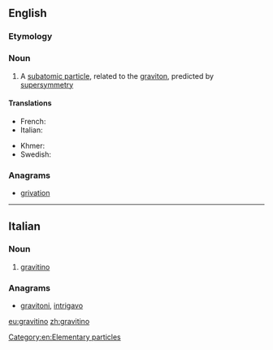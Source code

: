 ==English==

===Etymology===
{{confix|gravi|ino|lang=it}}

===Noun===
{{wikipedia}}
{{en-noun}}

# {{context|particle|lang=en}} A [[subatomic particle]], related to the [[graviton]], predicted by [[supersymmetry]]

====Translations====
{{trans-top|subatomic particle, related to the graviton}}
* French: {{t-|fr|gravitino|m}}
* Italian: {{t-|it|gravitino}}
{{trans-mid}}
* Khmer: {{t-|km|ភូរិពលាអប្ប|sc=Khmr|tr=pʰuuripɔɔlie appa’}}
* Swedish: {{t-|sv|gravitino|c}}
{{trans-bottom}}

===Anagrams===
* [[grivation#English|grivation]]

[[Category:en:Elementary particles]]

----

==Italian==

===Noun===
{{wikipedia|lang=it}}
{{it-noun|gravitin|m|o|i}}

# {{context|physics|lang=it}} [[#English|gravitino]]

===Anagrams===
* [[gravitoni#Italian|gravitoni]], [[intrigavo#Italian|intrigavo]]

[[eu:gravitino]]
[[zh:gravitino]]